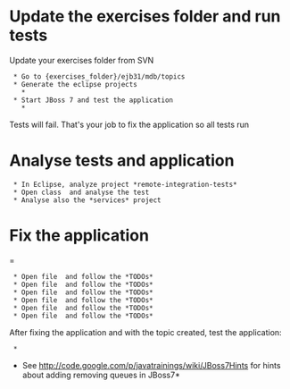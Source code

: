 = Update the exercises folder and run tests=

Update your exercises folder from SVN
  
  * Go to {exercises_folder}/ejb31/mdb/topics
  * Generate the eclipse projects
    * {{{ mvn clean eclipse:eclipse -Dmaven.skip.test=true}}}
  * Start JBoss 7 and test the application
    * {{{ mvn clean install}}}

Tests will fail. That's your job to fix the application so all tests run

= Analyse tests and application =
  * In Eclipse, analyze project *remote-integration-tests*
  * Open class {{{OrdesRemoteFacadeTest}}} and analyse the test {{{testCreateOrder()}}}
  * Analyse also the *services* project

= Fix the application ==
  * Open file {{{OrdersService}}} and follow the *TODOs*
  * Open file {{{SellOrderNotifier}}} and follow the *TODOs*
  * Open file {{{SellOrdersTopicListener}}} and follow the *TODOs*
  * Open file {{{AverageOrdersTopicListener}}} and follow the *TODOs*
  * Open file {{{BigOrdersTopicListener}}} and follow the *TODOs*
  * Open file {{{SmallOrdersTopicListener}}} and follow the *TODOs*


  

After fixing the application and with the topic created, test the application:
  * {{{ mvn clean install}}}


*See http://code.google.com/p/javatrainings/wiki/JBoss7Hints for hints about adding removing queues in JBoss7*